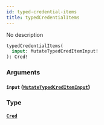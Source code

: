 ```yaml
---
id: typed-credential-items
title: typedCredentialItems
---
```



No description

```graphql
typedCredentialItems(
  input: MutateTypedCredItemInput!
): Cred!
```


### Arguments

#### `input` ([`MutateTypedCredItemInput`](../../references/inputs/mutate-typed-cred-item-input))




### Type

#### [`Cred`](../../references/objects/cred) 






